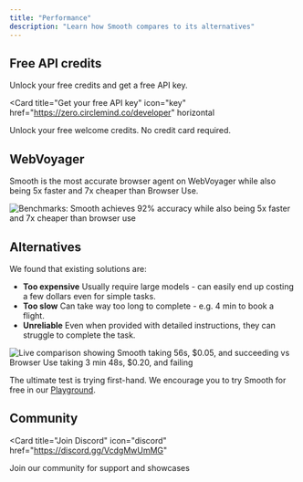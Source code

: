 ```yaml
---
title: "Performance"
description: "Learn how Smooth compares to its alternatives"
---
```


## Free API credits

Unlock your free credits and get a free API key.

<Card
  title="Get your free API key"
  icon="key"
  href="https://zero.circlemind.co/developer"
  horizontal
>
  Unlock your free welcome credits. No credit card required.
</Card>

## WebVoyager

Smooth is the most accurate browser agent on WebVoyager while also being 5x faster and 7x cheaper than Browser Use.

![Benchmarks: Smooth achieves 92% accuracy while also being 5x faster and 7x cheaper than browser use](images/benchmarks.png)

## Alternatives

We found that existing solutions are:

- **Too expensive** Usually require large models - can easily end up costing a few dollars even for simple tasks.
- **Too slow** Can take way too long to complete - e.g. 4 min to book a flight.
- **Unreliable** Even when provided with detailed instructions, they can struggle to complete the task.

![Live comparison showing Smooth taking 56s, $0.05, and succeeding vs Browser Use taking 3 min 48s, $0.20, and failing](images/comparison.gif)

The ultimate test is trying first-hand. We encourage you to try Smooth for free in our [Playground](https://zero.circlemind.co/developer).

## Community

<Card
  title="Join Discord"
  icon="discord"
  href="https://discord.gg/VcdgMwUmMG"
>
  Join our community for support and showcases
</Card>
